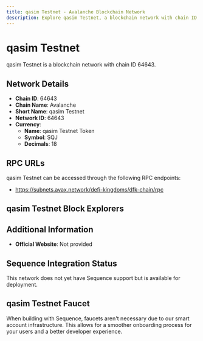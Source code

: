 ```yaml
--- 
title: qasim Testnet - Avalanche Blockchain Network
description: Explore qasim Testnet, a blockchain network with chain ID 64643. Learn about its native currency, qasim Testnet Token, and how to interact with the network.
---
```


# qasim Testnet

qasim Testnet is a blockchain network with chain ID 64643.

## Network Details

- **Chain ID**: 64643
- **Chain Name**: Avalanche
- **Short Name**: qasim Testnet
- **Network ID**: 64643
- **Currency**: 
  - **Name**: qasim Testnet Token
  - **Symbol**: SQJ
  - **Decimals**: 18

## RPC URLs

qasim Testnet can be accessed through the following RPC endpoints:

- https://subnets.avax.network/defi-kingdoms/dfk-chain/rpc

## qasim Testnet Block Explorers



## Additional Information

- **Official Website**: Not provided

## Sequence Integration Status

This network does not yet have Sequence support but is available for deployment.

## qasim Testnet Faucet

When building with Sequence, faucets aren't necessary due to our smart account infrastructure. This allows for a smoother onboarding process for your users and a better developer experience.

